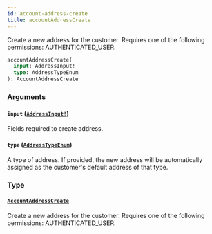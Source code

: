 ```yaml
---
id: account-address-create
title: accountAddressCreate
---
```


Create a new address for the customer. Requires one of the following permissions: AUTHENTICATED_USER.

```graphql
accountAddressCreate(
  input: AddressInput!
  type: AddressTypeEnum
): AccountAddressCreate

```

### Arguments

#### `input` ([`AddressInput!`](../../../developer/api-reference/inputs/address-input))

Fields required to create address.

#### `type` ([`AddressTypeEnum`](../../../developer/api-reference/enums/address-type-enum))

A type of address. If provided, the new address will be automatically assigned as the customer's default address of that type.

### Type

#### [`AccountAddressCreate`](../../../developer/api-reference/objects/account-address-create)

Create a new address for the customer. Requires one of the following permissions: AUTHENTICATED_USER.
